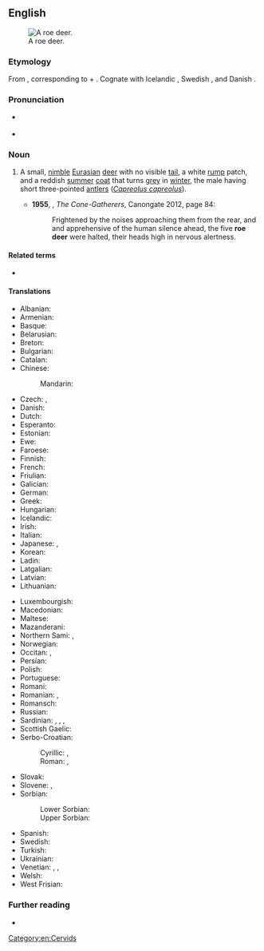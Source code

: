 {{also|roedeer|roe-deer}}
==English==
[[Image:Capreolus capreolus (Marek Szczepanek).jpg|thumb|A roe deer.]]

===Etymology===
From {{etyl|ang|en}} {{m|ang|rāhdēor||roe deer}}, corresponding to {{m|en|roe}} + {{m|en|deer}}. Cognate with Icelandic {{m|is|rádýr}}, Swedish {{m|sv|rådjur}}, {{cog|no|-}} and Danish {{m|da|rådyr}}.

===Pronunciation===
* {{a|UK}} {{IPA|/ˈɹəʊˌdɪə/|lang=en}}
* {{audio|en-uk-roe deer.ogg|Audio (UK)|lang=en}}

===Noun===
{{en-noun|roe deer}}

# A small, [[nimble]] [[Eurasian]] [[deer]] with no visible [[tail]], a white [[rump]] patch, and a reddish [[summer]] [[coat]] that turns [[grey]] in [[winter]], the male having short three-pointed [[antlers]] (''[[Capreolus capreolus]]'').
#: {{syn|en|chevreuil|roe}}
#* '''1955''', {{w|Robin Jenkins}}, ''The Cone-Gatherers'', Canongate 2012, page 84:
#*: Frightened by the noises approaching them from the rear, and and apprehensive of the human silence ahead, the five '''roe deer''' were halted, their heads high in nervous alertness.

====Related terms====
* {{l|en|roebuck}}

====Translations====
{{trans-top|small deer species, ''Capreolus capreolus''}}
* Albanian: {{t|sq|kaprolli}}
* Armenian: {{t+|hy|այծյամ}}
* Basque: {{t+|eu|orkatz}}
* Belarusian: {{t|be|казу́ля|f}}
* Breton: {{t+|br|yourc’h}}
* Bulgarian: {{t+|bg|съ̀рна}}
* Catalan: {{t|ca|cabirol|m}}
* Chinese:
*: Mandarin: {{t+|cmn|西方狍|tr=xīfāngpáo|sc=Hani}}
* Czech: {{t+|cs|srna|f}}, {{t+|cs|srnec|m}}
* Danish: {{t|da|rådyr}}
* Dutch: {{t+|nl|ree|m}}
* Esperanto: {{t|eo|kapreolo}}
* Estonian: {{t|et|metskits}}
* Ewe: {{t|ee|afia|n}}
* Faroese: {{t|fo|rádýr}}
* Finnish: {{t+|fi|metsäkauris}}
* French: {{t+|fr|chevreuil|m}}
* Friulian: {{t|fur|cjavrûl}}
* Galician: {{t+|gl|corzo|m}}
* German: {{t+|de|Reh|n}}
* Greek: {{t+|el|ζαρκάδι|n}}
* Hungarian: {{t+|hu|őz}}
* Icelandic: {{t|is|rádýr}}
* Irish: {{t|ga|fia odhar|m}}
* Italian: {{t+|it|capriolo|m}}
* Japanese: {{t+|ja|麕|tr=[[ノロ]], noro|sc=Jpan}}, {{t|ja|麕鹿|tr=[[ノロジカ]], norojika|sc=Jpan}}
* Korean: {{t+|ko|노루}}
* Ladin: {{t|lld|capriol}}
* Latgalian: {{t|ltg|meža koza|f}}
* Latvian: {{t|lv|stirna}}
* Lithuanian: {{t|lt|stirna|f}}
{{trans-mid}}
* Luxembourgish: {{t|lb|Réi|n}}
* Macedonian: {{t|mk|срна}}
* Maltese: {{t|mt|ċerfa}}
* Mazanderani: {{t|mzn|شوکا}}
* Northern Sami: {{t-check|se|ruoigu}}, {{t-check|se|vuovderuoigu}}
* Norwegian: {{t+|no|rådyr|n}}
* Occitan: {{t+|oc|cabiròl}}, {{t+|oc|cabròl}}
* Persian: {{t+|fa|شوکا|tr=šukâ|sc=fa-Arab}}
* Polish: {{t+|pl|sarna}}
* Portuguese: {{t+|pt|corço|m}}
* Romani: {{t|rom|kaperiwara|f}}
* Romanian: {{t+|ro|căprior|m}}, {{t+|ro|căprioară|f}}
* Romansch: {{t|rom|chavriel}}
* Russian: {{t+|ru|косу́ля|f}}
* Sardinian: {{t|sc|crabiolu}}, {{t|sc|bettu}}, {{t|sc|betta}}, {{t|sc|crabolu}}
* Scottish Gaelic: {{t|gd|earb|f}}
* Serbo-Croatian:
*: Cyrillic: {{t|sh|срна|f}}, {{t|sh|срндаћ|m}}
*: Roman: {{t+|sh|srna|f}}, {{t+|sh|srndać|m}}
* Slovak: {{t|sk|srna|f}}
* Slovene: {{t|sl|srna|f}}, {{t|sl|srnjak|m}}
* Sorbian:
*: Lower Sorbian: {{t|dsb|sarna|f}}
*: Upper Sorbian: {{t|hsb|sarna|f}}
* Spanish: {{t|es|corzo|m}}
* Swedish: {{t+|sv|rådjur}}
* Turkish: {{t+|tr|karaca}}
* Ukrainian: {{t|uk|козу́ля|f}}
* Venetian: {{t|vec|caoriól}}, {{t|vec|cavriól}}, {{t|vec|cavriòło}}
* Welsh: {{t+|cy|iwrch|m}}
* West Frisian: {{t+|fy|ree}}
{{trans-bottom}}

===Further reading===
* {{pedia}}

[[Category:en:Cervids]]